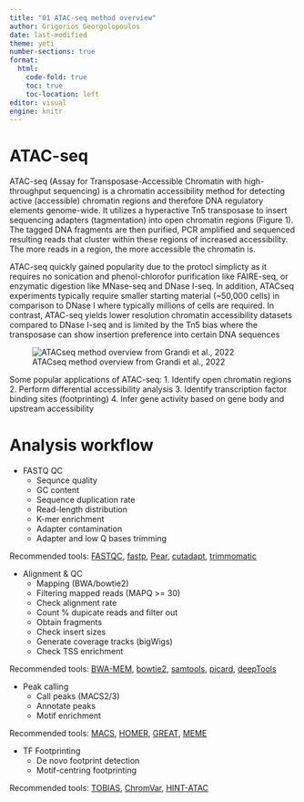 ```yaml
---
title: "01 ATAC-seq method overview"
author: Grigorios Georgolopoulos
date: last-modified
theme: yeti
number-sections: true
format:
  html:
    code-fold: true
    toc: true
    toc-location: left
editor: visual
engine: knitr
---
```


# ATAC-seq

ATAC-seq (Assay for Transposase-Accessible Chromatin with high-throughput sequencing) is a chromatin accessibility method for detecting active (accessible) chromatin regions and therefore DNA regulatory elements genome-wide. It utilizes a hyperactive Tn5 transposase to insert sequencing adapters (tagmentation) into open chromatin regions (Figure 1). The tagged DNA fragments are then purified, PCR amplified and sequenced resulting reads that cluster within these regions of increased accessibility. The more reads in a region, the more accessible the chromatin is.

ATAC-seq quickly gained popularity due to the protocl simplicty as it requires no sonication and phenol-chlorofor purification like FAIRE-seq, or enzymatic digestion like MNase-seq and DNase I-seq. In addition, ATACseq experiments typically require smaller starting material (~50,000 cells) in comparison to DNase I where typically millions of cells are required. In contrast, ATAC-seq yields lower resolution chromatin accessibility datasets compared to DNase I-seq and is limited by the Tn5 bias where the transposase can show insertion preference into certain DNA sequences

![ATACseq method overview from Grandi et al., 2022](assets/ATACseq_Fig1.png){.lightbox}

Some popular applications of ATAC-seq:
1. Identify open chromatin regions
2. Perform differential accessibility analysis
3. Identify transcription factor binding sites (footprinting)
4. Infer gene activity based on gene body and upstream accessibility

# Analysis workflow

* FASTQ QC
  * Sequnce quality
  * GC content
  * Sequence duplication rate
  * Read-length distribution
  * K-mer enrichment
  * Adapter contamination
  * Adapter and low Q bases trimming

Recommended tools: [FASTQC](https://www.bioinformatics.babraham.ac.uk/projects/fastqc/), [fastp](https://github.com/OpenGene/fastp), [Pear](https://cme.h-its.org/exelixis/web/software/pear/doc.html), [cutadapt](https://cutadapt.readthedocs.io/en/stable/), [trimmomatic](http://www.usadellab.org/cms/?page=trimmomatic)

* Alignment & QC
  * Mapping (BWA/bowtie2)
  * Filtering mapped reads (MAPQ >= 30)
  * Check alignment rate
  * Count % dupicate reads and filter out
  * Obtain fragments
  * Check insert sizes
  * Generate coverage tracks (bigWigs)
  * Check TSS enrichment

Recommended tools: [BWA-MEM](https://bio-bwa.sourceforge.net/bwa.shtml), [bowtie2](https://bowtie-bio.sourceforge.net/bowtie2/index.shtml), [samtools](http://www.htslib.org/doc/samtools.html), [picard](https://broadinstitute.github.io/picard/), [deepTools](https://deeptools.readthedocs.io/en/develop/)

* Peak calling
  * Call peaks (MACS2/3)
  * Annotate peaks
  * Motif enrichment

Recommended tools: [MACS](https://github.com/macs3-project/MACS), [HOMER](http://homer.ucsd.edu/homer/), [GREAT](http://great.stanford.edu/public/html/), [MEME](https://meme-suite.org/meme/)

* TF Footprinting
  * De novo footprint detection
  * Motif-centring footprinting

Recommended tools: [TOBIAS](https://github.com/loosolab/TOBIAS), [ChromVar](http://greenleaflab.github.io/chromVAR/), [HINT-ATAC](https://reg-gen.readthedocs.io/en/latest/hint/introduction.html)
